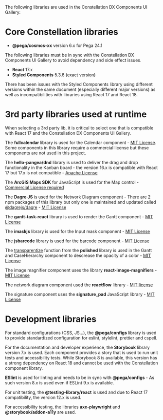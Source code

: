 
<Meta title='Libraries' />

The following libraries are used in the Constellation DX Components UI Gallery:

# Core Constellation libraries

- **@pega/cosmos-xx** version 6.x for Pega 24.1

The following libraries must be in sync with the Constellation DX Components UI Gallery to avoid dependency and side effect issues.

- **React** 17.x
- **Styled Components** 5.3.6 (exact version)

There has been issues with the Styled Components library using different versions within the same document (especially different major versions) as well as incompatibilities with libraries using React 17 and React 18.

# 3rd party libraries used at runtime

When selecting a 3rd party lib, it is critical to select one that is compatible with React 17 and the Constellation DX Components UI Gallery.

The **fullcalendar** library is used for the Calendar component - [MIT License](https://github.com/fullcalendar/fullcalendar). Some components in this library require a commercial license but these components are not used in this project.

The **hello-pangea/dnd** library is used to deliver the drag and drop functionality in the Kanban board - the version 16.x is compatible with React 17 but 17.x is not compatible - [Apache License](https://github.com/hello-pangea/dnd)

The **ArcGIS Maps SDK** for JavaScript is used for the Map control - [Commercial License required](https://developers.arcgis.com/javascript/latest/licensing/)

The **Dagre JS** is used for the Network Diagram component - There are 2 npm packages of this library but only one is maintained and updated called [@dagrejs/dagre](https://www.npmjs.com/package/@dagrejs/dagre) - [MIT License](https://github.com/dagrejs/dagre)

The **gantt-task-react** library is used to render the Gantt component - [MIT License](https://github.com/MaTeMaTuK/gantt-task-react)

The **imaskjs** library is used for the Input mask component - [MIT License](https://github.com/uNmAnNeR/imaskjs)

The **jsbarcode** library is used for the barcode component - [MIT License](https://github.com/lindell/JsBarcode)

The [transparentize](https://polished.js.org/docs/#transparentize) function from the **polished** library is used in the Gantt and CaseHierarchy component to descrease the opacity of a color - [MIT License](https://github.com/styled-components/polished)

The image magnifier component uses the library **react-image-magnifiers** - [MIT License](https://github.com/adamrisberg/react-image-magnifiers)

The network diagram component used the **reactflow** library - [MIT license](https://github.com/xyflow/xyflow)

The signature component uses the **signature_pad** JavaScript library - [MIT License](https://github.com/szimek/signature_pad)

# Development libraries

For standard configurations (CSS, JS...), the **@pega/configs** library is used to provide standardized configuration for eslint, stylelint, prettier and cspell.

For the documentation and developer experience, the **Storybook** library version 7.x is used.
Each component provides a story that is used to run unit tests and accessibility tests. While Storybook 8 is available, this version has a strong dependency on React 18 and cannot be used with the Constellation component library.

**ESlint** is used for linting and needs to be in sync with **@pega/configs** - As such version 8.x is used even if ESLint 9.x is available.

For unit testing, the **@testing-library/react** is used and due to React 17 compatibility, the version 12.x is used.

For accessibility testing, the libraries **axe-playwright** and **@storybook/addon-a11y** are used.
